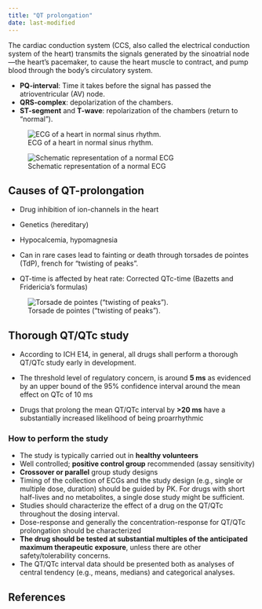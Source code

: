 ```yaml
---
title: "QT prolongation"
date: last-modified
---
```


The cardiac conduction system (CCS, also called the electrical conduction system of the heart) transmits the signals generated by the sinoatrial node---the heart's pacemaker, to cause the heart muscle to contract, and pump blood through the body's circulatory system.

* **PQ-interval**: Time it takes before the signal has passed the atrioventricular (AV) node.
* **QRS-complex**: depolarization of the chambers.
* **ST-segment** and **T-wave**: repolarization of the chambers (return to "normal").

![ECG of a heart in normal sinus rhythm.](images/SinusRhythmLabels.svg)

![Schematic representation of a normal ECG](images/EKG_Complex_en.svg)

## Causes of QT-prolongation

* Drug inhibition of ion-channels in the heart
* Genetics (hereditary)
* Hypocalcemia, hypomagnesia

* Can in rare cases lead to fainting or death through torsades de pointes (TdP), french for "twisting of peaks".
* QT-time is affected by heat rate: Corrected QTc-time (Bazetts and Fridericia's formulas)

![Torsade de pointes ("twisting of peaks").](images/tdp.avif)

## Thorough QT/QTc study

* According to ICH E14, in general, all drugs shall perform a thorough QT/QTc study early in development.

* The threshold level of regulatory concern, is around **5 ms** as evidenced by an upper bound of the 95% confidence interval around the mean effect on QTc of 10 ms
* Drugs that prolong the mean QT/QTc interval by **>20 ms** have a substantially increased likelihood of being proarrhythmic

### How to perform the study

* The study is typically carried out in **healthy volunteers**
* Well controlled; **positive control group** recommended (assay sensitivity)
* **Crossover or parallel** group study designs
* Timing of the collection of ECGs and the study design (e.g., single or multiple dose, duration) should be guided by PK.
For drugs with short half-lives and no metabolites, a single dose study might be sufficient.
* Studies should characterize the effect of a drug on the QT/QTc throughout the dosing interval.
* Dose-response and generally the concentration-response for QT/QTc prolongation should be characterized
* **The drug should be tested at substantial multiples of the anticipated maximum therapeutic exposure**, unless there are other safety/tolerability concerns.
* The QT/QTc interval data should be presented both as analyses of central tendency (e.g., means, medians) and categorical analyses.

## References

::: {#refs}
:::
